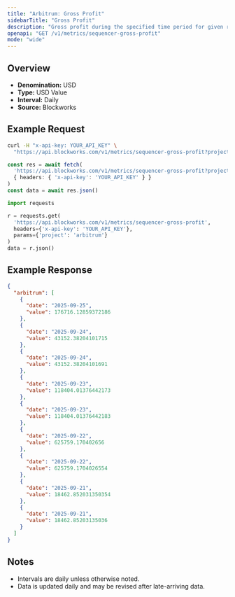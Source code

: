 ```yaml
---
title: "Arbitrum: Gross Profit"
sidebarTitle: "Gross Profit"
description: "Gross profit during the specified time period for given rollup."
openapi: "GET /v1/metrics/sequencer-gross-profit"
mode: "wide"
---
```


## Overview

- **Denomination:** USD
- **Type:** USD Value
- **Interval:** Daily
- **Source:** Blockworks

## Example Request

<CodeGroup>

```bash cURL
curl -H "x-api-key: YOUR_API_KEY" \
  "https://api.blockworks.com/v1/metrics/sequencer-gross-profit?project=arbitrum"
```

```typescript TypeScript
const res = await fetch(
  'https://api.blockworks.com/v1/metrics/sequencer-gross-profit?project=arbitrum',
  { headers: { 'x-api-key': 'YOUR_API_KEY' } }
)
const data = await res.json()
```

```python Python
import requests

r = requests.get(
  'https://api.blockworks.com/v1/metrics/sequencer-gross-profit',
  headers={'x-api-key': 'YOUR_API_KEY'},
  params={'project': 'arbitrum'}
)
data = r.json()
```

</CodeGroup>

## Example Response

```json
{
  "arbitrum": [
    {
      "date": "2025-09-25",
      "value": 176716.12859372186
    },
    {
      "date": "2025-09-24",
      "value": 43152.38204101715
    },
    {
      "date": "2025-09-24",
      "value": 43152.38204101691
    },
    {
      "date": "2025-09-23",
      "value": 118404.01376442173
    },
    {
      "date": "2025-09-23",
      "value": 118404.01376442183
    },
    {
      "date": "2025-09-22",
      "value": 625759.170402656
    },
    {
      "date": "2025-09-22",
      "value": 625759.1704026554
    },
    {
      "date": "2025-09-21",
      "value": 18462.852031350354
    },
    {
      "date": "2025-09-21",
      "value": 18462.85203135036
    }
  ]
}
```

## Notes
- Intervals are daily unless otherwise noted.
- Data is updated daily and may be revised after late-arriving data.